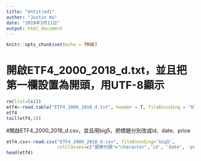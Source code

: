 ---
title: "Untitled1"
author: "Justin Hu"
date: "2019年3月11日"
output: html_document
---

```{r setup, include=FALSE}
knitr::opts_chunk$set(echo = TRUE)
```

# 開啟ETF4_2000_2018_d.txt，並且把第一欄設置為開頭，用UTF-8顯示

```{r}
rm(list=ls())
etf4<-read.table("ETF4_2000_2018_d.txt", header = T, fileEncoding = "UTF-8-BOM")
etf4
tail(etf4,10)
```

#開啟ETF4_2000_2018_d.csv，並且用big5，把標題分別改成id、date、price

```{r}
etf4.csv<-read.csv("ETF4_2000_2018_d.csv", fileEncoding='big5', 
                   colClasses=c("證券代碼"="character",'id', 'date', 'price'))
head(etf4)
```
